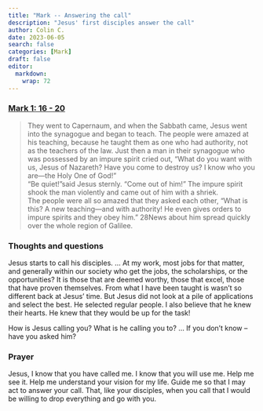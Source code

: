 ```yaml
---
title: "Mark -- Answering the call"
description: "Jesus' first disciples answer the call"
author: Colin C.
date: 2023-06-05
search: false
categories: [Mark]
draft: false
editor: 
  markdown: 
    wrap: 72
---
```


### [Mark 1: 16 - 20](https://www.bible.com/bible/111/MRK.1.NIV)


> They went to Capernaum, and when the Sabbath came, Jesus went into the synagogue and began to teach. The people were amazed at his teaching, because he taught them as one who had authority, not as the teachers of the law. Just then a man in their synagogue who was possessed by an impure spirit cried out, “What do you want with us, Jesus of Nazareth? Have you come to destroy us? I know who you are—the Holy One of God!”\
“Be quiet!”said Jesus sternly. “Come out of him!” The impure spirit shook the man violently and came out of him with a shriek.\
The people were all so amazed that they asked each other, “What is this? A new teaching—and with authority! He even gives orders to impure spirits and they obey him.” 28News about him spread quickly over the whole region of Galilee.


### Thoughts and questions

Jesus starts to call his disciples.  ... At my work, most jobs for that matter, and generally within our society who get the jobs, the scholarships, or the opportunities?  It is those that are deemed worthy, those that excel, those that have proven themselves.  From what I have been taught is wasn't so different back at Jesus' time.  But Jesus did not look at a pile of applications and select the best.  He selected regular people.  I also believe that he knew their hearts.  He knew that they would be up for the task!

How is Jesus calling you?  What is he calling you to?  ... If you don't know -- have you asked him? 

### Prayer

Jesus, I know that you have called me.  I know that you will use me.  Help me see it.  Help me understand your vision for my life.  Guide me so that I may act to answer your call.  That, like your disciples, when you call that I would be willing to drop everything and go with you. 
